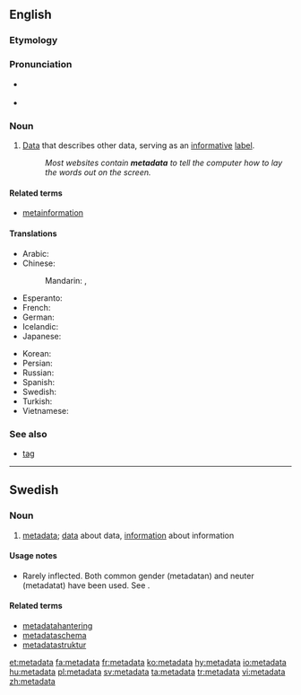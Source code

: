 ==English==
{{wikipedia}}

===Etymology===
{{prefix|meta|data|lang=en}}

===Pronunciation===
* {{a|UK}} {{IPA|/ˈmɛt.əˌdeɪ.tə/|lang=en}}
* {{audio|En-us-metadata.ogg|Audio (US)|lang=en}}

===Noun===
{{en-noun|-}}

# [[data|Data]] that describes other data, serving as an [[informative]] [[label]].
#: ''Most websites contain '''metadata''' to tell the computer how to lay the words out on the screen.''

====Related terms====
* [[metainformation]]

====Translations====
{{trans-top|data that describes data}}
* Arabic: {{t|ar|بيانات وصفية|f-p|tr=bayānāt waṣfíyya}}
* Chinese:
*: Mandarin: {{t|cmn|元數據|sc=Hani}}, {{t|cmn|元数据|tr=yuánshùjù|sc=Hani}}
* Esperanto: {{t|eo|meta-dateno}}
* French: {{t+|fr|métadonnées|f-p}}
* German: {{t|de|Metadaten|p}}
* Icelandic: {{t|is|lýsigögn|n-p}}
* Japanese: {{t|ja|メタデータ|tr=metadēta|sc=Jpan}}
{{trans-mid}}
* Korean: {{t|ko|메타데이터|sc=Kore}}
* Persian: {{t|fa|فراداده|tr=farâdâde}}
* Russian: {{t|ru|метаданные|n-p|tr=metadánnyje}}
* Spanish: {{t+|es|metadatos|m-p}}
* Swedish: {{t+|sv|metadata|c}}
* Turkish: {{t+|tr|üstveri}}
* Vietnamese: {{t+|vi|siêu dữ liệu}}
{{trans-bottom}}

===See also===
* [[tag]]

----

==Swedish==

===Noun===
{{sv-noun|c}}

# [[#English|metadata]]; [[data]] about data, [[information]] about information

====Usage notes====
* Rarely inflected. Both common gender (metadatan) and neuter (metadatat) have been used. See {{l|sv|data}}.

====Related terms====
* [[metadatahantering]]
* [[metadataschema]]
* [[metadatastruktur]]

[[et:metadata]]
[[fa:metadata]]
[[fr:metadata]]
[[ko:metadata]]
[[hy:metadata]]
[[io:metadata]]
[[hu:metadata]]
[[pl:metadata]]
[[sv:metadata]]
[[ta:metadata]]
[[tr:metadata]]
[[vi:metadata]]
[[zh:metadata]]